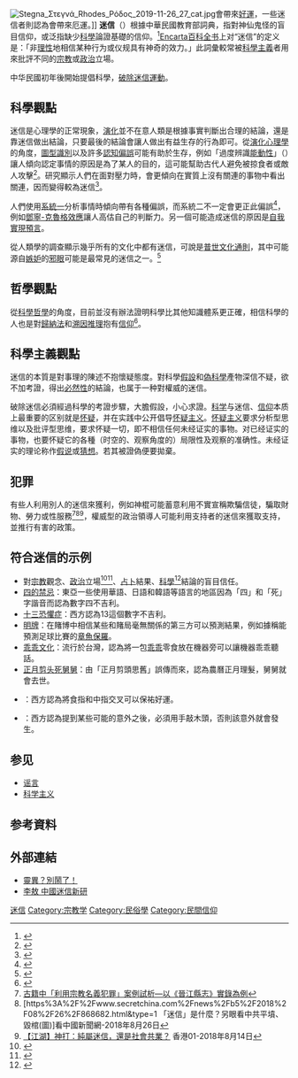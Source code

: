 [[File:Stegna_Στεγνά_Rhodes_Ρόδος_2019-11-26_27_cat.jpg|thumb]]會帶來[[運氣|好運]]，一些迷信者則認為會帶來厄運。]]
'''迷信'''（{{lang-en|Superstition}}）根據中華民國教育部詞典，指對神仙鬼怪的盲目信仰，或泛指缺少[[科學|科學]]論證基礎的信仰。<ref>{{cite web|title=重編國語辭典修訂本 字詞 :迷信|publisher=中華民國教育部|url=http://dict.revised.moe.edu.tw/cbdic/|access-date=2020-10-03|archive-date=2020-01-27|archive-url=https://web.archive.org/web/20200127045820/http://dict.revised.moe.edu.tw/cbdic/|dead-url=no}}</ref>[[Encarta|Encarta百科全书]]上对“迷信”的定义是：「非[[理性|理性]]地相信某种行为或仪规具有神奇的效力。」此詞彙較常被[[科學主義|科學主義]]者用來批評不同的[[宗教|宗教]]或[[政治|政治]]立場。

中华民國初年後開始提倡科學，[[破除迷信運動|破除迷信運動]]。

==科學觀點==
迷信是心理學的正常現象，[[演化|演化]]並不在意人類是根據事實判斷出合理的結論，還是靠迷信做出結論，只要最後的結論會讓人做出有益生存的行為即可。從[[演化心理學|演化心理學]]的角度，[[圖型識別|圖型識別]]以及許多[[認知偏誤|認知偏誤]]可能有助於生存，例如「過度辨識[[能動性_(哲學)|能動性]]」（{{lang|en|hyperactive agency detection}}）讓人傾向認定事情的原因是為了某人的目的，這可能幫助古代人避免被掠食者或敵人攻擊<ref>{{Cite web  | last = Henig  | first = Robin Marantz  | title = Darwin's God (Page 4)  | work = The Times Magazine  | publisher = NYTimes.com  | date = Mar 4, 2007  | url = https://www.nytimes.com/2007/03/04/magazine/04evolution.t.html  | accessdate = Dec 21, 2010  | archive-date = 2020-05-29  | archive-url = https://web.archive.org/web/20200529091242/https://www.nytimes.com/2007/03/04/magazine/04evolution.t.html  | dead-url = no  }}</ref>。研究顯示人們在面對壓力時，會更傾向在實質上沒有關連的事物中看出關連，因而變得較為迷信<ref>{{Cite web |url=https://www.researchgate.net/publication/23297215_Lacking_Control_Increases_Illusory_Patter_Perception |title=存档副本 |access-date=2019-07-02 |archive-date=2021-02-24 |archive-url=https://web.archive.org/web/20210224032728/https://www.researchgate.net/publication/23297215_Lacking_Control_Increases_Illusory_Patter_Perception |dead-url=no }}</ref>。

人們使用[[快思慢想#兩大系統|系統一]]分析事情時傾向帶有各種偏誤，而系統二不一定會更正此偏誤<ref>{{cite journal|author=Risen, J. L.|year=2016|title=Believing what we do not believe: Acquiescence to superstitious beliefs and other powerful intuitions|journal=Psychological Review|volume=123|issue=2|page=182|}}</ref>，例如[[鄧寧-克魯格效應|鄧寧-克魯格效應]]讓人高估自己的判斷力。另一個可能造成迷信的原因是[[自我實現預言|自我實現預言]]。

從人類學的調查顯示幾乎所有的文化中都有迷信，可說是[[普世文化通則|普世文化通則]]，其中可能源自[[嫉妒|嫉妒]]的[[邪眼|邪眼]]可能是最常見的迷信之一。<ref>{{cite book|author=Schoeck, Helmut|chapter=The evil eye: Forms and dynamics of a universal superstition|title=The Evil Eye: A Casebook 2 |year=1992|page=192}}</ref>

==哲學觀點==
從[[科學哲學|科學哲學]]的角度，目前並沒有辦法證明科學比其他知識體系更正確，相信科學的人也是對[[歸納法|歸納法]]和[[溯因推理|溯因推理]]抱有[[信仰|信仰]]<ref>{{cite web|author=葉多涵|title=科學的界限（二）：科學能發現真理嗎？|editor=[[沃草|沃草]]烙哲學|date=2020-01-10|publisher=聯合報鳴人堂|url=https://opinion.udn.com/opinion/story/6685/4277311|access-date=2020-10-02|archive-date=2021-05-15|archive-url=https://web.archive.org/web/20210515162408/https://opinion.udn.com/opinion/story/6685/4277311|dead-url=no}}</ref>。

==科學主義觀點==
{{see|偽科學|權威}}
迷信的本質是對事理的陳述不抱懷疑態度。對科學[[假設|假設]]和[[偽科學|偽科學]]產物深信不疑，欲不加考證，得出[[必然性|必然性]]的結論，也属于一种對權威的迷信。

破除迷信必須經過科學的考證步驟，大膽假設，小心求證。[[科学|科学]]与迷信、[[信仰|信仰]]本质上最重要的区别就是[[怀疑|怀疑]]，并在实践中公开倡导[[怀疑主义|怀疑主义]]。[[怀疑主义|怀疑主义]]要求分析型思维以及批评型思维，要求怀疑一切，即不相信任何未经证实的事物。对已经证实的事物，也要怀疑它的各種（时空的、观察角度的）局限性及观察的准确性。未经证实的理论称作[[假说|假说]]或[[猜想|猜想]]。若其被證偽便要拋棄。

==犯罪==
{{see|邪教|神棍}}
有些人利用別人的迷信來獲利，例如神棍可能蓄意利用不實宣稱欺騙信徒，騙取財物、勞力或性服務<ref>[http://webcache.googleusercontent.com/search?q=cache:Vjt2eb1BTlwJ:gec.cpu.edu.tw/ezfiles/91/1091/img/31/54594541.pdf+&cd=2&hl=zh-TW&ct=clnk&gl=hk 古籍中「利用宗教名義犯罪」案例試析—以《晉江縣志》實錄為例]</ref><ref>[https%3A%2F%2Fwww.secretchina.com%2Fnews%2Fb5%2F2018%2F08%2F26%2F868682.html&type=1 「迷信」是什麼？另眼看中共平墳、毀棺(圖)]看中國新聞網-2018年8月26日</ref><ref>[https://www.hk01.com/%E6%AD%A6%E5%82%99%E5%BF%97/222765/%E6%B1%9F%E6%B9%96-%E7%A5%9E%E6%89%93-%E7%B4%94%E5%B1%AC%E8%BF%B7%E4%BF%A1-%E9%82%84%E6%98%AF%E7%A4%BE%E6%9C%83%E5%85%B1%E6%A5%AD 【江湖】神打：純屬迷信，還是社會共業？] {{Wayback|url=https://www.hk01.com/%E6%AD%A6%E5%82%99%E5%BF%97/222765/%E6%B1%9F%E6%B9%96-%E7%A5%9E%E6%89%93-%E7%B4%94%E5%B1%AC%E8%BF%B7%E4%BF%A1-%E9%82%84%E6%98%AF%E7%A4%BE%E6%9C%83%E5%85%B1%E6%A5%AD |date=20210515163754 }}香港01-2018年8月14日</ref>，權威型的政治領導人可能利用支持者的迷信來獲取支持，並推行有害的政策。

==符合迷信的示例==
{{main|分類:迷信}}

*對[[宗教|宗教]]觀念、[[政治|政治]]立場<ref>{{cite web|title=德先生，你問題可大了！|date=2020-06-30|author=馬紹章|publisher=遠見雜誌|url=https://gvlf.gvm.com.tw/article/73478|access-date=2020-12-10|archive-date=2021-05-15|archive-url=https://web.archive.org/web/20210515164936/https://gvlf.gvm.com.tw/article/73478|dead-url=no}}</ref><ref>{{cite news|title=今夕何夕 大陸還宣傳馬克斯主義|publisher=世界日報|url=https://tw.news.yahoo.com/%E4%BB%8A%E5%A4%95%E4%BD%95%E5%A4%95-%E5%A4%A7%E9%99%B8%E9%82%84%E5%AE%A3%E5%82%B3%E9%A6%AC%E5%85%8B%E6%96%AF%E4%B8%BB%E7%BE%A9-100000839.html|accessdate=2020-12-10|archive-date=2021-05-15|archive-url=https://web.archive.org/web/20210515162431/https://tw.news.yahoo.com/%E4%BB%8A%E5%A4%95%E4%BD%95%E5%A4%95-%E5%A4%A7%E9%99%B8%E9%82%84%E5%AE%A3%E5%82%B3%E9%A6%AC%E5%85%8B%E6%96%AF%E4%B8%BB%E7%BE%A9-100000839.html|dead-url=no}}</ref>、[[占卜|占卜]]結果、[[科學|科學]]<ref>{{cite web|title=【星空特輯】我們迷信科學？|date=2009-12-31|author=高英哲|publisher=Case報科學|url=https://case.ntu.edu.tw/blog/?p=1461|access-date=2020-12-04|archive-date=2021-05-15|archive-url=https://web.archive.org/web/20210515163820/https://case.ntu.edu.tw/blog/?p=1461|dead-url=no}}</ref>結論的盲目信任。
*[[四的禁忌|四的禁忌]]：東亞一些使用華語、日語和韓語等語言的地區因為「四」和「死」字諧音而認為數字四不吉利。
*[[十三恐懼症|十三恐懼症]]：西方認為13這個數字不吉利。
*[[明牌|明牌]]：在賭博中相信某些和賭局毫無關係的第三方可以預測結果，例如據稱能預測足球比賽的[[章魚保羅|章魚保羅]]。
*[[乖乖文化|乖乖文化]]：流行於台灣，認為將一包[[乖乖|乖乖]]零食放在機器旁可以讓機器乖乖聽話。
*[[正月剪头死舅舅|正月剪头死舅舅]]：由「正月剪頭思舊」誤傳而來，認為農曆正月理髮，舅舅就會去世。
*{{lang|en|Crossed fingers}}：西方認為將食指和中指交叉可以保祐好運。
*{{lang|en|knocking on wood}}：西方認為提到某些可能的意外之後，必須用手敲木頭，否則該意外就會發生。

==参见==
* [[谣言|谣言]]
* [[科学主义|科学主义]]

==参考資料==
{{Reflist}}

==外部連結==
* [https://web.archive.org/web/20170304193838/http://www.cptw.com.tw/BookDetail.aspx?bokno=16671000 靈異？別鬧了！]
* [https://www.books.com.tw/products/0010193821 李敖 中國迷信新研] {{Wayback|url=https://www.books.com.tw/products/0010193821 |date=20210515162457 }}

{{DEFAULTSORT:superstition}}
[[Category:迷信|]]
[[Category:宗教学|Category:宗教学]]
[[Category:民俗學|Category:民俗學]]
[[Category:民間信仰|Category:民間信仰]]